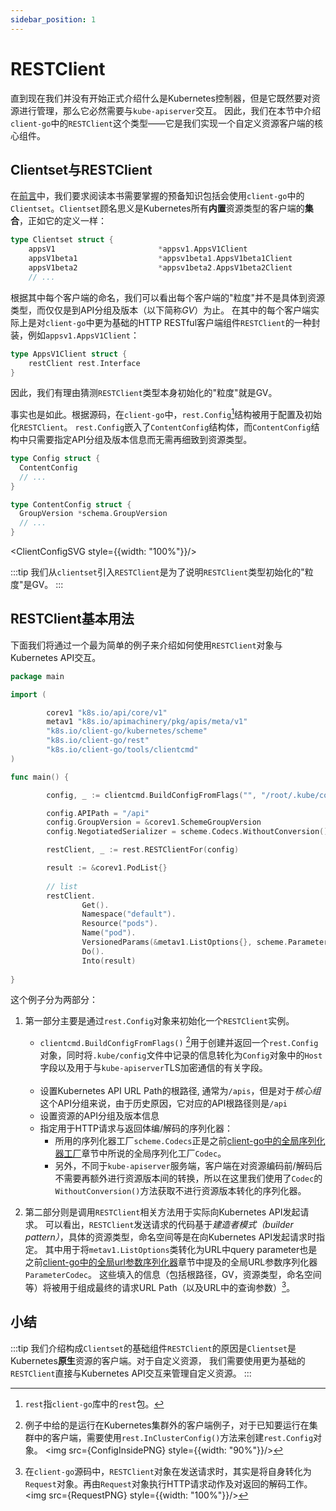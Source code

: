```yaml
---
sidebar_position: 1
---
```





# RESTClient

直到现在我们并没有开始正式介绍什么是Kubernetes控制器，但是它既然要对资源进行管理，那么它必然需要与`kube-apiserver`交互。
因此，我们在本节中介绍`client-go`中的`RESTClient`这个类型——它是我们实现一个自定义资源客户端的核心组件。

## Clientset与RESTClient

在[前言](../intro)中，我们要求阅读本书需要掌握的预备知识包括会使用`client-go`中的`Clientset`。`Clientset`顾名思义是Kubernetes所有**内置**资源类型的客户端的**集合**，正如它的定义一样：
```go title="k8s.io/client-go/kubernetes/clientset.go"
type Clientset struct {
	appsV1                       *appsv1.AppsV1Client
	appsV1beta1                  *appsv1beta1.AppsV1beta1Client
	appsV1beta2                  *appsv1beta2.AppsV1beta2Client
	// ...
```
根据其中每个客户端的命名，我们可以看出每个客户端的"粒度"并不是具体到资源类型，而仅仅是到API分组及版本（以下简称*GV*）为止。
在其中的每个客户端实际上是对`client-go`中更为基础的HTTP RESTful客户端组件`RESTClient`的一种封装，例如`appsv1.AppsV1Client`：
```go title="k8s.io/client-go/kubernetes/typed/apps/v1/apps_client.go"
type AppsV1Client struct {
	restClient rest.Interface
}
```
因此，我们有理由猜测`RESTClient`类型本身初始化的"粒度"就是GV。

事实也是如此。根据源码，在`client-go`中，`rest.Config`[^1]结构被用于配置及初始化`RESTClient`。
`rest.Config`嵌入了`ContentConfig`结构体，而`ContentConfig`结构中只需要指定API分组及版本信息而无需再细致到资源类型。
```go title="k8s.io/client-go/rest/config.go"
type Config struct {
  ContentConfig
  // ...
}
```

```go title="k8s.io/client-go/rest/config.go"
type ContentConfig struct {
  GroupVersion *schema.GroupVersion
  // ...
}
```

<ClientConfigSVG style={{width: "100%"}}/>

:::tip
我们从`clientset`引入`RESTClient`是为了说明`RESTClient`类型初始化的"粒度"是GV。
:::

## RESTClient基本用法

下面我们将通过一个最为简单的例子来介绍如何使用`RESTClient`对象与Kubernetes API交互。

```go
package main

import (

        corev1 "k8s.io/api/core/v1"
        metav1 "k8s.io/apimachinery/pkg/apis/meta/v1"
        "k8s.io/client-go/kubernetes/scheme"
        "k8s.io/client-go/rest"
        "k8s.io/client-go/tools/clientcmd"
)

func main() {

        config, _ := clientcmd.BuildConfigFromFlags("", "/root/.kube/config")

        config.APIPath = "/api"
        config.GroupVersion = &corev1.SchemeGroupVersion
        config.NegotiatedSerializer = scheme.Codecs.WithoutConversion()

        restClient, _ := rest.RESTClientFor(config)

        result := &corev1.PodList{}
        
        // list
        restClient.
                Get().
                Namespace("default").
                Resource("pods").
                Name("pod").
                VersionedParams(&metav1.ListOptions{}, scheme.ParameterCodec).
                Do().
                Into(result)
       
}
```


这个例子分为两部分：
1. 第一部分主要是通过`rest.Config`对象来初始化一个`RESTClient`实例。
   * `clientcmd.BuildConfigFromFlags()` [^2]用于创建并返回一个`rest.Config`对象，同时将`.kube/config`文件中记录的信息转化为`Config`对象中的`Host`字段以及用于与`kube-apiserver`TLS加密通信的有关字段。
     <img stc={ConfigOutSidePNG} width="90%" />
   * 设置Kubernetes API URL Path的根路径, 通常为`/apis`，但是对于*核心组*这个API分组来说，由于历史原因，它对应的API根路径则是`/api`
   * 设置资源的API分组及版本信息
   * 指定用于HTTP请求与返回体编/解码的序列化器：
     * 所用的序列化器工厂`scheme.Codecs`正是之前[client-go中的全局序列化器工厂](../apimachinery/client-go-and-apimachinery#client-go中的全局序列化器工厂)章节中所说的全局序列化工厂`Codec`。
     * 另外，不同于`kube-apiserver`服务端，客户端在对资源编码前/解码后不需要再额外进行资源版本间的转换，所以在这里我们使用了`Codec`的`WithoutConversion()`方法获取不进行资源版本转化的序列化器。


2. 第二部分则是调用`RESTClient`相关方法用于实际向Kubernetes API发起请求。
   可以看出，`RESTClient`发送请求的代码基于*建造者模式（builder pattern）*，具体的资源类型，命名空间等是在向Kubernetes API发起请求时指定。
   其中用于将`metav1.ListOptions`类转化为URL中query parameter也是之前[client-go中的全局url参数序列化器](../apimachinery/client-go-and-apimachinery#client-go中的全局url参数序列化器)章节中提及的全局URL参数序列化器`ParameterCodec`。
   这些填入的信息（包括根路径，GV，资源类型，命名空间等）将被用于组成最终的请求URL Path（以及URL中的查询参数）[^3]。



## 小结

:::tip
我们介绍构成`Clientset`的基础组件`RESTClient`的原因是`Clientset`是Kubernetes**原生**资源的客户端。对于自定义资源，
我们需要使用更为基础的`RESTClient`直接与Kubernetes API交互来管理自定义资源。
:::




[^1]: `rest`指`client-go`库中的`rest`包。
[^2]: 例子中给的是运行在Kubernetes集群外的客户端例子，对于已知要运行在集群中的客户端，需要使用`rest.InClusterConfig()`方法来创建`rest.Config`对象。
      <img src={ConfigInsidePNG} style={{width: "90%"}}/>
[^3]: 在`client-go`源码中，`RESTClient`对象在发送请求时，其实是将自身转化为`Request`对象。再由`Request`对象执行HTTP请求动作及对返回的解码工作。
      <img src={RequestPNG} style={{width: "100%"}}/>






